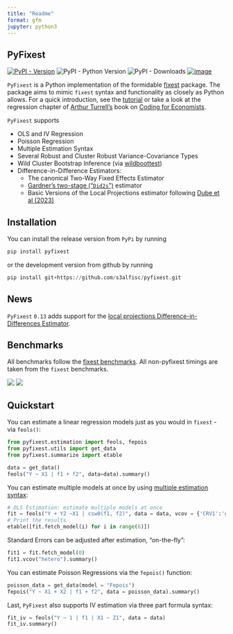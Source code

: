 ```yaml
---
title: "Readme"
format: gfm
jupyter: python3
---
```


## PyFixest

[![PyPI - Version](https://img.shields.io/pypi/v/pyfixest.svg)](https://pypi.org/project/pyfixest/)
![PyPI - Python Version](https://img.shields.io/pypi/pyversions/pyfixest.svg)
![PyPI - Downloads](https://img.shields.io/pypi/dm/pyfixest)
[![image](https://codecov.io/gh/s3alfisc/pyfixest/branch/master/graph/badge.svg)](https://codecov.io/gh/s3alfisc/pyfixest)

`PyFixest` is a Python implementation of the formidable [fixest](https://github.com/lrberge/fixest) package. The package aims to mimic `fixest` syntax and functionality as closely as Python allows. For a quick introduction, see the [tutorial](https://s3alfisc.github.io/pyfixest/tutorial/) or take a look at the regression chapter of [Arthur Turrell's](https://github.com/aeturrell) book on [Coding for Economists](https://aeturrell.github.io/coding-for-economists/econmt-regression.html#imports).

`PyFixest` supports

- OLS and IV Regression
- Poisson Regression
- Multiple Estimation Syntax
- Several Robust and Cluster Robust Variance-Covariance Types
- Wild Cluster Bootstrap Inference (via [wildboottest](https://github.com/s3alfisc/wildboottest))
- Difference-in-Difference Estimators:
  - The canonical Two-Way Fixed Effects Estimator
  - [Gardner's two-stage ("`Did2s`")](https://jrgcmu.github.io/2sdd_current.pdf) estimator
  - Basic Versions of the Local Projections estimator following [Dube et al (2023)](https://www.nber.org/papers/w31184)

## Installation

You can install the release version from `PyPi` by running

```py
pip install pyfixest
```
or the development version from github by running
```py
pip install git+https://github.com/s3alfisc/pyfixest.git
```

## News

`PyFixest` `0.13` adds support for the [local projections Difference-in-Differences Estimator](https://s3alfisc.github.io/pyfixest/difference-in-differences-estimation/).

## Benchmarks

All benchmarks follow the [fixest benchmarks](https://github.com/lrberge/fixest/tree/master/_BENCHMARK). All non-pyfixest timings are taken from the `fixest` benchmarks.

![](./benchmarks/lets-plot-images/benchmarks_ols.svg)
![](./benchmarks/lets-plot-images/benchmarks_poisson.svg)

## Quickstart

You can estimate a linear regression models just as you would in `fixest` - via `feols()`:


```python
from pyfixest.estimation import feols, fepois
from pyfixest.utils import get_data
from pyfixest.summarize import etable

data = get_data()
feols("Y ~ X1 | f1 + f2", data=data).summary()
```

You can estimate multiple models at once by using [multiple estimation syntax](https://aeturrell.github.io/coding-for-economists/econmt-regression.html#multiple-regression-models):


```python
# OLS Estimation: estimate multiple models at once
fit = feols("Y + Y2 ~X1 | csw0(f1, f2)", data = data, vcov = {'CRV1':'group_id'})
# Print the results
etable([fit.fetch_model(i) for i in range(6)])
```

Standard Errors can be adjusted after estimation, "on-the-fly":


```python
fit1 = fit.fetch_model(0)
fit1.vcov("hetero").summary()
```
You can estimate Poisson Regressions via the `fepois()` function:


```python
poisson_data = get_data(model = "Fepois")
fepois("Y ~ X1 + X2 | f1 + f2", data = poisson_data).summary()
```

Last, `PyFixest` also supports IV estimation via three part formula syntax:


```python

fit_iv = feols("Y ~ 1 | f1 | X1 ~ Z1", data = data)
fit_iv.summary()
```

